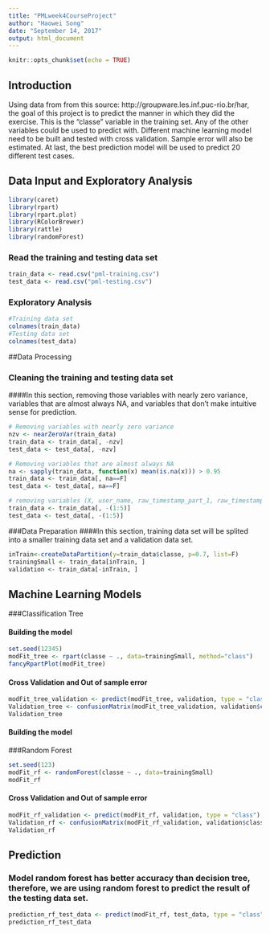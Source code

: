 ```yaml
---
title: "PMLweek4CourseProject"
author: "Haowei Song"
date: "September 14, 2017"
output: html_document
---
```


```r
knitr::opts_chunk$set(echo = TRUE)
```

## Introduction

Using data from from this source: http://groupware.les.inf.puc-rio.br/har, the goal of this project is to predict the manner in which they did the exercise. This is the "classe" variable in the training set. Any of the other variables could be used to predict with. Different machine learning model need to be built and tested with cross validation. Sample error will also be estimated. At last, the best prediction model will be used to predict 20 different test cases.

## Data Input and Exploratory Analysis
```r
library(caret)
library(rpart)
library(rpart.plot)
library(RColorBrewer)
library(rattle)
library(randomForest)
```
### Read the training and testing data set
```r
train_data <- read.csv("pml-training.csv")
test_data <- read.csv("pml-testing.csv")
```

### Exploratory Analysis
```r
#Training data set
colnames(train_data)
#Testing data set
colnames(test_data)
```

##Data Processing

### Cleaning the training and testing data set
####In this section, removing those variables with nearly zero variance, variables that are almost always NA, and variables that don't make intuitive sense for prediction.

```r
# Removing variables with nearly zero variance
nzv <- nearZeroVar(train_data)
train_data <- train_data[, -nzv]
test_data <- test_data[, -nzv]

# Removing variables that are almost always NA
na <- sapply(train_data, function(x) mean(is.na(x))) > 0.95
train_data <- train_data[, na==F]
test_data <- test_data[, na==F]

# removing variables (X, user_name, raw_timestamp_part_1, raw_timestamp_part_2, cvtd_timestamp) that is not useful for prediction
train_data <- train_data[, -(1:5)]
test_data <- test_data[, -(1:5)]
```
###Data Preparation
####In this section, training data set will be splited into a smaller training data set and a validation data set.
```r
inTrain<-createDataPartition(y=train_data$classe, p=0.7, list=F)
trainingSmall <- train_data[inTrain, ]
validation <- train_data[-inTrain, ]
```

## Machine Learning Models  

###Classification Tree

#### Building the model
```r
set.seed(12345)
modFit_tree <- rpart(classe ~ ., data=trainingSmall, method="class")
fancyRpartPlot(modFit_tree)
```

#### Cross Validation and Out of sample error
```r
modFit_tree_validation <- predict(modFit_tree, validation, type = "class")
Validation_tree <- confusionMatrix(modFit_tree_validation, validation$classe)
Validation_tree
```

#### Building the model
###Random Forest
```r
set.seed(123)
modFit_rf <- randomForest(classe ~ ., data=trainingSmall)
modFit_rf
```
#### Cross Validation and Out of sample error
```r
modFit_rf_validation <- predict(modFit_rf, validation, type = "class")
Validation_rf <- confusionMatrix(modFit_rf_validation, validation$classe)
Validation_rf
```
## Prediction
### Model random forest has better accuracy than decision tree, therefore, we are using random forest to predict the result of the testing data set. 
```r
prediction_rf_test_data <- predict(modFit_rf, test_data, type = "class")
prediction_rf_test_data
```


